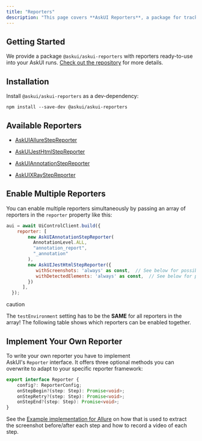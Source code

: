 ```yaml
---
title: "Reporters"
description: "This page covers **AskUI Reporters**, a package for tracking automation steps. It explains **installation, available reporters, combining multiple reporters**, and how to create custom reporters using the AskUI **Reporter interface**."
---
```


## Getting Started

We provide a package `@askui/askui-reporters` with reporters ready-to-use into your AskUI runs. [Check out the repository](https://github.com/askui/askui-reporters) for more details.

## Installation[​](https://docs.askui.com/docs/general/Integrations/reporting#installation "Direct link to Installation")

Install `@askui/askui-reporters` as a dev-dependency:

`npm install --save-dev @askui/askui-reporters`

## Available Reporters[​](https://docs.askui.com/docs/general/Integrations/reporting#available-reporters "Direct link to Available Reporters")

* [AskUIAllureStepReporter](https://docs.askui.com/docs/general/Integrations/allure-reporting)

* [AskUIJestHtmlStepReporter](https://docs.askui.com/docs/general/Integrations/html-reporting)

* [AskUIAnnotationStepReporter](https://docs.askui.com/docs/general/Integrations/annotation-reporting)

* [AskUIXRayStepReporter](https://docs.askui.com/docs/general/Integrations/xray-reporting)

## Enable Multiple Reporters[​](https://docs.askui.com/docs/general/Integrations/reporting#enable-multiple-reporters "Direct link to Enable Multiple Reporters")

You can enable multiple reporters simultaneously by passing an array of reporters in the `reporter` property like this:

```javascript
aui = await UiControlClient.build({
    reporter: [
        new AskUIAnnotationStepReporter(
          AnnotationLevel.ALL,
          "annotation_report",
          "_annotation"
        ),
        new AskUIJestHtmlStepReporter({
           withScreenshots: 'always' as const,  // See below for possible values
           withDetectedElements: 'always' as const,  // See below for possible values
        })
      ],
  });
```


caution

The `testEnvironment` setting has to be the **SAME** for all reporters in the array! The following table shows which reporters can be enabled together.

## Implement Your Own Reporter[​](https://docs.askui.com/docs/general/Integrations/reporting#implement-your-own-reporter "Direct link to Implement Your Own Reporter")

To write your own reporter you have to implement AskUI's `Reporter` interface. It offers three optional methods you can overwrite to adapt to your specific reporter framework:

```typescript
export interface Reporter {
    config?: ReporterConfig;
    onStepBegin?(step: Step): Promise<void>;
    onStepRetry?(step: Step): Promise<void>;
    onStepEnd?(step: Step): Promise<void>;
}
```

See the [Example implementation for Allure](https://github.com/askui/askui-reporters/blob/main/src/allure/askui-allure-step-reporter.ts) on how that is used to extract the screenshot before/after each step and how to record a video of each step.
